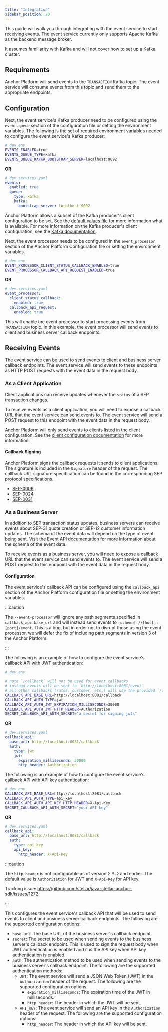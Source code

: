 ```yaml
---
title: "Integration"
sidebar_position: 20
---
```


This guide will walk you through integrating with the event service to start receiving events. The event service currently only supports Apache Kafka as the backend message broker.

It assumes familiarity with Kafka and will not cover how to set up a Kafka cluster.

## Requirements

Anchor Platform will send events to the `TRANSACTION` Kafka topic. The event service will consume events from this topic and send them to the appropriate endpoints.

## Configuration

Next, the event service's Kafka producer need to be configured using the `event.queue` section of the configuration file or setting the environment variables. The following is the set of required environment variables needed to configure the event service's Kafka producer:

<CodeExample>

```bash
# dev.env
EVENTS_ENABLED=true
EVENTS_QUEUE_TYPE=kafka
EVENTS_QUEUE_KAFKA_BOOTSTRAP_SERVER=localhost:9092
```

</CodeExample>

**OR**

<CodeExample>

```yaml
# dev.services.yaml
events:
  enabled: true
  queue:
    type: kafka
    kafka:
      bootstrap_server: localhost:9092
```

</CodeExample>

Anchor Platform allows a subset of the Kafka producer's client configuration to be set. See the [default values file][default-values-file] for more information what is available. For more information on the Kafka producer's client configuration, see the [Kafka documentation](https://kafka.apache.org/documentation/#producerconfigs).

Next, the event processor needs to be configured in the `event_processor` section of the Anchor Platform Configuration file or setting the environment variables.

<CodeExample>

```bash
# dev.env
EVENT_PROCESSOR_CLIENT_STATUS_CALLBACK_ENABLED=true
EVENT_PROCESSOR_CALLBACK_API_REQUEST_ENABLED=true
```

</CodeExample>

**OR**

<CodeExample>

```yaml
# dev.services.yaml
event_processor:
  client_status_callback:
    enabled: true
  callback_api_request:
    enabled: true
```

</CodeExample>

This will enable the event processor to start processing events from `TRANSACTION` topic. In this example, the event processor will send events to client and business server callback endpoints.

## Receiving Events

The event service can be used to send events to client and business server callback endpoints. The event service will send events to these endpoints as HTTP POST requests with the event data in the request body.

### As a Client Application

Client applications can receive updates whenever the `status` of a SEP transaction changes.

To receive events as a client application, you will need to expose a callback URL that the event service can send events to. The event service will send a POST request to this endpoint with the event data in the request body.

Anchor Platform will only send events to clients listed in the client configuration. See the [client configuration documentation][clients-config] for more information.

#### Callback Signing

Anchor Platform signs the callback requests it sends to client applications. The signature is included in the `Signature` header of the request. The callback URL signature specification can be found in the corresponding SEP protocol specifications.

- [SEP-0006](https://github.com/stellar/stellar-protocol/blob/master/ecosystem/sep-0006.md#url-callback-signature)
- [SEP-0024](https://github.com/stellar/stellar-protocol/blob/master/ecosystem/sep-0024.md#url-callback-signature)
- [SEP-0031](https://github.com/stellar/stellar-protocol/blob/master/ecosystem/sep-0031.md#url-callback-signature)

### As a Business Server

In addition to SEP transaction status updates, business servers can receive events about SEP-31 quote creation or SEP-12 customer information updates. The schema of the event data will depend on the type of event being sent. Visit the [Event API documentation](../../api-reference/callbacks/post-event.api.mdx) for more information about the schema of the event data.

To receive events as a business server, you will need to expose a callback URL that the event service can send events to. The event service will send a POST request to this endpoint with the event data in the request body.

#### Configuration

The event service's callback API can be configured using the `callback_api` section of the Anchor Platform configuration file or setting the environment variables. 

:::caution

The `--event-processor` will ignore any path segments specified in `callback_api.base_url` and will instead send events to `[scheme]://[host]:[port]/event`. This is a bug, but in order not to disrupt those using the event processor, we will defer the fix of including path segments in version 3 of the Anchor Platform.

:::

The following is an example of how to configure the event service's callback API with JWT authentication:

<CodeExample>

```bash
# dev.env

# note `/callback` will not be used for event callbacks
# instead events will be sent to `http://localhost:8081/event`
# all other callbacks (rates, customer, etc.) will use the provided `/callback` root path
CALLBACK_API_BASE_URL=http://localhost:8081/callback
CALLBACK_API_AUTH_TYPE=jwt
CALLBACK_API_AUTH_JWT_EXPIRATION_MILLISECONDS=30000
CALLBACK_API_AUTH_JWT_HTTP_HEADER=Authorization
SECRET_CALLBACK_API_AUTH_SECRET="a secret for signing jwts"
```

</CodeExample>

**OR**

<CodeExample>

```yaml
# dev.services.yaml
callback_api:
  base_url: http://localhost:8081/callback
  auth:
    type: jwt
    jwt:
      expiration_milliseconds: 30000
      http_header: Authorization
```

</CodeExample>

The following is an example of how to configure the event service's callback API with API key authentication:

<CodeExample>

```bash
# dev.env
CALLBACK_API_BASE_URL=http://localhost:8081/callback
CALLBACK_API_AUTH_TYPE=api_key
CALLBACK_API_AUTH_API_KEY_HTTP_HEADER=X-Api-Key
SECRET_CALLBACK_API_AUTH_SECRET="your API key"
```

</CodeExample>

**OR**

<CodeExample>

```yaml
# dev.services.yaml
callback_api:
  base_url: http://localhost:8081/callback
  auth:
    type: api_key
    api_key:
      http_header: X-Api-Key
```

:::caution

The `http_header` is not configurable as of version `2.5.2` and earlier. The default value is `Authorization` for JWT and `X-Api-Key` for API key.

Tracking issue: https://github.com/stellar/java-stellar-anchor-sdk/issues/1272

:::

</CodeExample>

This configures the event service's callback API that will be used to send events to client and business server callback endpoints. The following are the supported configuration options:

- `base_url`: The base URL of the business server's callback endpoint.
- `secret`: The secret to be used when sending events to the business server's callback endpoint. This is used to sign the request body when JWT authentication is enabled and it is the API key when API key authentication is enabled.
- `auth`: The authentication method to be used when sending events to the business server's callback endpoint. The following are the supported authentication methods:
  - `JWT`: The event service will send a JSON Web Token (JWT) in the `Authorization` header of the request. The following are the supported configuration options:
    - `expiration_milliseconds`: The expiration time of the JWT in milliseconds.
    - `http_header`: The header in which the JWT will be sent.
  - `API_KEY`: The event service will send an API key in the `Authorization` header of the request. The following are the supported configuration options:
    - `http_header`: The header in which the API key will be sent.

[default-values-file]: https://github.com/stellar/java-stellar-anchor-sdk/blob/develop/platform/src/main/resources/config/anchor-config-default-values.yaml
[clients-config]: ../../admin-guide/sep10/README.mdx#config-with-client-attribution